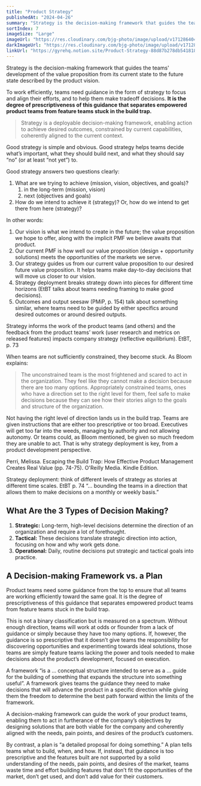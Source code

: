 ```yaml
---
title: "Product Strategy"
publishedAt: "2024-04-26"
summary: "Strategy is the decision-making framework that guides the teams' development of the value proposition from its current state to the future state described by the product vision."
sortIndex: 7
imageSize: "Large"
imageUrl: "https://res.cloudinary.com/bjg-photo/image/upload/v1712864043/strategy_fnyiwc.png"
darkImageUrl: "https://res.cloudinary.com/bjg-photo/image/upload/v1712864043/strategy_fnyiwc.png"
linkUrl: "https://gyrehq.notion.site/Product-Strategy-88d87b278db541818989fb3420584bff?pvs=4"
---
```


Strategy is the decision-making framework that guides the teams' development of the value proposition from its current state to the future state described by the product vision.

To work efficiently, teams need guidance in the form of strategy to focus and align their efforts, and to help them make tradeoff decisions. **It is the degree of prescriptiveness of this guidance that separates empowered product teams from feature teams stuck in the build trap.**

> Strategy is a deployable decision-making framework, enabling action to achieve desired outcomes, constrained by current capabilities, coherently aligned to the current context.
>
> <Cite cite="Stephen Bungay, The Art of Action" />

<!-- excerpt -->

Good strategy is simple and obvious. Good strategy helps teams decide what’s important, what they should build next, and what they should say “no” (or at least “not yet”) to.

Good strategy answers two questions clearly:

1. What are we trying to achieve (mission, vision, objectives, and goals)?
   1. in the long-term (mission, vision)
   2. next (objectives and goals)
2. How do we intend to achieve it (strategy)? Or, how do we intend to get there from here (strategy)?

In other words:

1. Our vision is what we intend to create in the future; the value proposition we hope to offer, along with the implicit PMF we believe awaits that product.
2. Our current PMF is how well our value proposition (design + opportunity solutions) meets the opportunities of the markets we serve.
3. Our strategy guides us from our current value proposition to our desired future value proposition. It helps teams make day-to-day decisions that will move us closer to our vision.
4. Strategy deployment breaks strategy down into pieces for different time horizons (EtBT talks about teams needing framing to make good decisions).
5. Outcomes and output seesaw (PMiP, p. 154) talk about something similar, where teams need to be guided by either specifics around desired outcomes or around desired outputs.

Strategy informs the work of the product teams (and others) and the feedback from the product teams’ work (user research and metrics on released features) impacts company strategy (reflective equilibrium). EtBT, p. 73

When teams are not sufficiently constrained, they become stuck. As Bloom explains:

> The unconstrained team is the most frightened and scared to act in the organization. They feel like they cannot make a decision because there are too many options. Appropriately constrained teams, ones who have a direction set to the right level for them, feel safe to make decisions because they can see how their stories align to the goals and structure of the organization.

Not having the right level of direction lands us in the build trap. Teams are given instructions that are either too prescriptive or too broad. Executives will get too far into the weeds, managing by authority and not allowing autonomy. Or teams could, as Bloom mentioned, be given so much freedom they are unable to act. That is why strategy deployment is key, from a product development perspective.

Perri, Melissa. Escaping the Build Trap: How Effective Product Management Creates Real Value (pp. 74-75). O'Reilly Media. Kindle Edition.

Strategy deployment: think of different levels of strategy as stories at different time scales. EtBT p. 74 “… bounding the teams in a direction that allows them to make decisions on a monthly or weekly basis.”

## What Are the 3 Types of Decision Making?

1. **Strategic:** Long-term, high-level decisions determine the direction of an organization and require a lot of forethought.
2. **Tactical:** These decisions translate strategic direction into action, focusing on how and why work gets done.
3. **Operational:** Daily, routine decisions put strategic and tactical goals into practice.

## A Decision-making Framework vs. a Plan

Product teams need some guidance from the top to ensure that all teams are working efficiently toward the same goal. It is the degree of prescriptiveness of this guidance that separates empowered product teams from feature teams stuck in the build trap.

This is not a binary classification but is measured on a spectrum. Without enough direction, teams will work at odds or flounder from a lack of guidance or simply because they have too many options. If, however, the guidance is so prescriptive that it doesn’t give teams the responsibility for discovering opportunities and experimenting towards ideal solutions, those teams are simply feature teams lacking the power and tools needed to make decisions about the product’s development, focused on execution.

A framework “is a … conceptual structure intended to serve as a … guide for the building of something that expands the structure into something useful”. A framework gives teams the guidance they need to make decisions that will advance the product in a specific direction while giving them the freedom to determine the best path forward within the limits of the framework.

A decision-making framework can guide the work of your product teams, enabling them to act in furtherance of the company’s objectives by designing solutions that are both viable for the company and coherently aligned with the needs, pain points, and desires of the product’s customers.

By contrast, a plan is “a detailed proposal for doing something.” A plan tells teams what to build, when, and how. If, instead, that guidance is too prescriptive and the features built are not supported by a solid understanding of the needs, pain points, and desires of the market, teams waste time and effort building features that don’t fit the opportunities of the market, don’t get used, and don’t add value for their customers.

